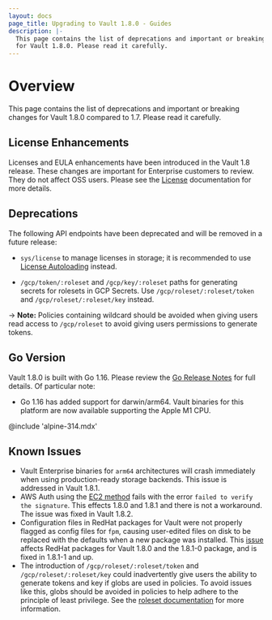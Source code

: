 ```yaml
---
layout: docs
page_title: Upgrading to Vault 1.8.0 - Guides
description: |-
  This page contains the list of deprecations and important or breaking changes
  for Vault 1.8.0. Please read it carefully.
---
```


# Overview

This page contains the list of deprecations and important or breaking changes
for Vault 1.8.0 compared to 1.7. Please read it carefully.

## License Enhancements

Licenses and EULA enhancements have been introduced in the Vault 1.8 release.
These changes are important for Enterprise customers to review. They do not affect
OSS users. Please see the [License](/docs/enterprise/license) documentation for more details.

## Deprecations

The following API endpoints have been deprecated and will be removed in a future release:

* `sys/license` to manage licenses in storage; it is recommended to use
   [License Autoloading](/docs/enterprise/license/autoloading) instead.

* `/gcp/token/:roleset` and `/gcp/key/:roleset` paths for generating secrets for rolesets
  in GCP Secrets. Use `/gcp/roleset/:roleset/token` and `/gcp/roleset/:roleset/key` instead.

-> **Note:** Policies containing wildcard should be avoided when giving users read access
to `/gcp/roleset` to avoid giving users permissions to generate tokens.

## Go Version

Vault 1.8.0 is built with Go 1.16. Please review the [Go Release
Notes](https://golang.org/doc/go1.16) for full details. Of particular note:

- Go 1.16 has added support for darwin/arm64. Vault binaries for this platform are
  now available supporting the Apple M1 CPU.

@include 'alpine-314.mdx'

## Known Issues

- Vault Enterprise binaries for `arm64` architectures will crash immediately when using production-ready storage backends.  This issue is addressed in Vault 1.8.1.
- AWS Auth using the [EC2 method](https://www.vaultproject.io/docs/auth/aws#ec2-auth-method)
  fails with the error `failed to verify the signature`. This effects 1.8.0 and 1.8.1 and there
  is not a workaround. The issue was fixed in Vault 1.8.2.
- Configuration files in RedHat packages for Vault were not properly flagged as
  config files for `fpm`, causing user-edited files on disk to be replaced with
  the defaults when a new package was installed. This
  [issue](https://github.com/hashicorp/vault/issues/12275) affects RedHat
  packages for Vault 1.8.0 and the 1.8.1-0 package, and is fixed in 1.8.1-1 and up.
- The introduction of `/gcp/roleset/:roleset/token` and `/gcp/roleset/:roleset/key` could inadvertently give
  users the ability to generate tokens and key if globs are used in policies. To avoid issues like this,
  globs should be avoided in policies to help adhere to the principle of least privilege. See the 
  [roleset documentation](/docs/secrets/gcp#rolesets) for more information.

